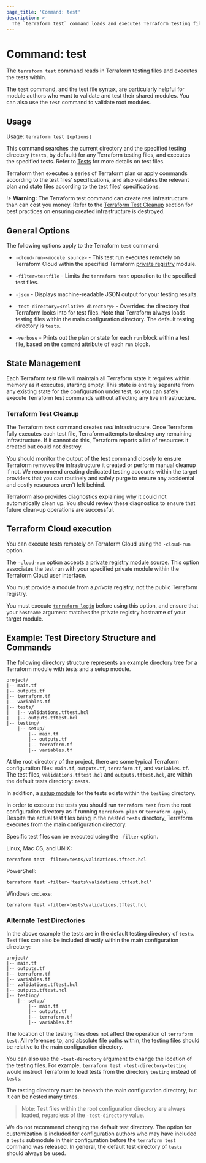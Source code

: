 ```yaml
---
page_title: 'Command: test'
description: >-
  The `terraform test` command loads and executes Terraform testing files.
---
```


# Command: test

The `terraform test` command reads in Terraform testing files and executes the tests within.

The `test` command, and the test file syntax, are particularly helpful for module authors who want to validate and test their shared modules. You can also use the `test` command to validate root modules.

## Usage

Usage: `terraform test [options]`

This command searches the current directory and the specified testing directory (`tests`, by default) for any Terraform testing files, and executes the specified tests. Refer to [Tests](/terraform/language/tests) for more details on test files.

Terraform then executes a series of Terraform plan or apply commands according to the test files' specifications, and also validates the relevant plan and state files according to the test files' specifications.

!> **Warning:** The Terraform test command can create real infrastructure than can cost you money. Refer to the [Terraform Test Cleanup](#terraform-test-cleanup) section for best practices on ensuring created infrastructure is destroyed.

## General Options

The following options apply to the Terraform `test` command:

* `-cloud-run=<module source>` - This test run executes remotely on Terraform Cloud within the specified Terraform [private registry](/terraform/language/modules/sources#terraform-registry) module.

* `-filter=testfile` - Limits the `terraform test` operation to the specified test files.

* `-json` - Displays machine-readable JSON output for your testing results.

* `-test-directory=<relative directory>` - Overrides the directory that Terraform looks into for test files. Note that Terraform always loads testing files within the main configuration directory. The default testing directory is `tests`.

* `-verbose` - Prints out the plan or state for each `run` block within a test file, based on the `command` attribute of each `run` block.

## State Management

Each Terraform test file will maintain all Terraform state it requires within memory as it executes, starting empty. This state is entirely separate from any existing state for the configuration under test, so you can safely execute Terraform test commands without affecting any live infrastructure.

### Terraform Test Cleanup

The Terraform `test` command creates _real_ infrastructure. Once Terraform fully executes each test file, Terraform attempts to destroy any remaining infrastructure. If it cannot do this, Terraform reports a list of resources it created but could not destroy.

You should monitor the output of the test command closely to ensure Terraform removes the infrastructure it created or perform manual cleanup if not. We recommend creating dedicated testing accounts within the target providers that you can routinely and safely purge to ensure any accidental and costly resources aren't left behind.

Terraform also provides diagnostics explaining why it could not automatically clean up. You should review these diagnostics to ensure that future clean-up operations are successful.

## Terraform Cloud execution

You can execute tests remotely on Terraform Cloud using the `-cloud-run` option.

The `-cloud-run` option accepts a [private registry module source](/terraform/language/modules/sources#terraform-registry). This option associates the test run with your specified private module within the Terraform Cloud user interface.

You must provide a module from a _private_ registry, not the public Terraform registry.

You must execute [`terraform login`](/terraform/cli/commands/login) before using this option, and ensure that your `hostname` argument matches the private registry hostname of your target module.

## Example: Test Directory Structure and Commands

The following directory structure represents an example directory tree for a Terraform module with tests and a setup module.

```
project/
|-- main.tf
|-- outputs.tf
|-- terraform.tf
|-- variables.tf
|-- tests/
|   |-- validations.tftest.hcl
|   |-- outputs.tftest.hcl
|-- testing/
    |-- setup/
        |-- main.tf
        |-- outputs.tf
        |-- terraform.tf
        |-- variables.tf
```

At the root directory of the project, there are some typical Terraform configuration files: `main.tf`, `outputs.tf`, `terraform.tf`, and `variables.tf`. The test files, `validations.tftest.hcl` and `outputs.tftest.hcl`, are within the default tests directory: `tests`.

In addition, a [setup module](/terraform/language/tests#modules) for the tests exists within the `testing` directory.

In order to execute the tests you should run `terraform test` from the root configuration directory as if running `terraform plan` or `terraform apply`. Despite the actual test files being in the nested `tests` directory, Terraform executes from the main configuration directory.

Specific test files can be executed using the `-filter` option.

Linux, Mac OS, and UNIX:

```shell
terraform test -filter=tests/validations.tftest.hcl
```

PowerShell:

```shell
terraform test -filter='tests\validations.tftest.hcl'
```

Windows `cmd.exe`:

```shell
terraform test -filter=tests\validations.tftest.hcl
```

### Alternate Test Directories

In the above example the tests are in the default testing directory of `tests`. Test files can also be included directly within the main configuration directory:

```
project/
|-- main.tf
|-- outputs.tf
|-- terraform.tf
|-- variables.tf
|-- validations.tftest.hcl
|-- outputs.tftest.hcl
|-- testing/
    |-- setup/
        |-- main.tf
        |-- outputs.tf
        |-- terraform.tf
        |-- variables.tf
```

The location of the testing files does not affect the operation of `terraform test`. All references to, and absolute file paths within, the testing files should be relative to the main configuration directory.

You can also use the `-test-directory` argument to change the location of the testing files. For example, `terraform test -test-directory=testing` would instruct Terraform to load tests from the directory `testing` instead of `tests`.

The testing directory must be beneath the main configuration directory, but it can be nested many times.

> Note: Test files within the root configuration directory are always loaded, regardless of the `-test-directory` value.

We do not recommend changing the default test directory. The option for customization is included for configuration authors who may have included a `tests` submodule in their configuration before the `terraform test` command was released. In general, the default test directory of `tests` should always be used.
